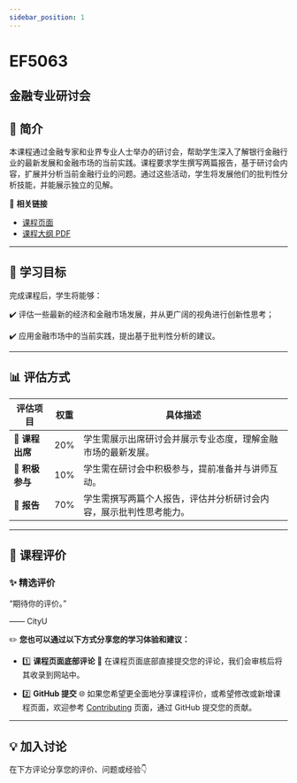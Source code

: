 ```yaml
---
sidebar_position: 1
---
```


# EF5063
## 金融专业研讨会

## **📘 简介**
本课程通过金融专家和业界专业人士举办的研讨会，帮助学生深入了解银行金融行业的最新发展和金融市场的当前实践。课程要求学生撰写两篇报告，基于研讨会内容，扩展并分析当前金融行业的问题。通过这些活动，学生将发展他们的批判性分析技能，并能展示独立的见解。

🔗 **相关链接**
- [课程页面](https://www.cityu.edu.hk/catalogue/pg/202425/course/EF5063.htm)
- [课程大纲 PDF](https://www.cityu.edu.hk/catalogue/pg/202425/course/EF5063.pdf)

---

## **🎯 学习目标**

完成课程后，学生将能够：

✔️ 评估一些最新的经济和金融市场发展，并从更广阔的视角进行创新性思考；

✔️ 应用金融市场中的当前实践，提出基于批判性分析的建议。

---

## **📊 评估方式**

| **评估项目**          | **权重** | **具体描述**                                                                                       |
|----------------------|---------|---------------------------------------------------------------------------------------------------|
| **📄 课程出席**       | 20%     | 学生需展示出席研讨会并展示专业态度，理解金融市场的最新发展。                                        |
| **💬 积极参与**        | 10%     | 学生需在研讨会中积极参与，提前准备并与讲师互动。                                                     |
| **📄 报告**           | 70%     | 学生需撰写两篇个人报告，评估并分析研讨会内容，展示批判性思考能力。                                  |

---

## **💬 课程评价**

### ✨ **精选评价**
<div className={commentStyles.commentBox}>
    <p className={commentStyles.commentText}>
        “期待你的评价。”
    </p>
    <p className={commentStyles.commentAuthor}>—— CityU</p>
</div>

✏️ **您也可以通过以下方式分享您的学习体验和建议：**

- 1️⃣ **课程页面底部评论**
💬 在课程页面底部直接提交您的评论，我们会审核后将其收录到网站中。

- 2️⃣ **GitHub 提交**
🌐 如果您希望更全面地分享课程评价，或希望修改或新增课程页面，欢迎参考 [Contributing](/contributing) 页面，通过 GitHub 提交您的贡献。



---

## **💡 加入讨论**

在下方评论分享您的评价、问题或经验👇
<Utterances />
